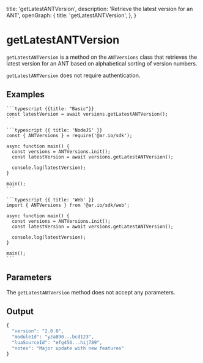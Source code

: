 
  title: 'getLatestANTVersion',
  description: 'Retrieve the latest version for an ANT',
  openGraph: {
    title: 'getLatestANTVersion',
  },
}

# getLatestANTVersion

`getLatestANTVersion` is a method on the `ANTVersions` class that retrieves the latest version for an ANT based on alphabetical sorting of version numbers.

`getLatestANTVersion` does not require authentication.

## Examples

<CodeGroup title="getLatestANTVersion">

    ```typescript {{title: "Basic"}}
    const latestVersion = await versions.getLatestANTVersion();
    ```

    ```typescript {{ title: 'NodeJS' }}
    const { ANTVersions } = require('@ar.io/sdk');

    async function main() {
      const versions = ANTVersions.init();
      const latestVersion = await versions.getLatestANTVersion();

      console.log(latestVersion);
    }

    main();
    ```

    ```typescript {{ title: 'Web' }}
    import { ANTVersions } from '@ar.io/sdk/web';

    async function main() {
      const versions = ANTVersions.init();
      const latestVersion = await versions.getLatestANTVersion();

      console.log(latestVersion);
    }

    main();
    ```

</CodeGroup>

## Parameters

The `getLatestANTVersion` method does not accept any parameters.

## Output

```js
{
  "version": "2.0.0",
  "moduleId": "yza890...bcd123",
  "luaSourceId": "efg456...hij789",
  "notes": "Major update with new features"
}
```
